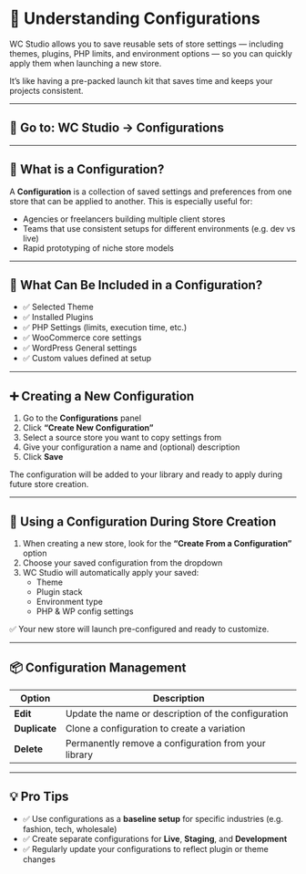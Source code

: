 # 🧩 Understanding Configurations

WC Studio allows you to save reusable sets of store settings — including themes, plugins, PHP limits, and environment options — so you can quickly apply them when launching a new store.

It’s like having a pre-packed launch kit that saves time and keeps your projects consistent.

---

## 📍 Go to: WC Studio → Configurations

---

## 🎯 What is a Configuration?

A **Configuration** is a collection of saved settings and preferences from one store that can be applied to another. This is especially useful for:

- Agencies or freelancers building multiple client stores
- Teams that use consistent setups for different environments (e.g. dev vs live)
- Rapid prototyping of niche store models

---

## 🧰 What Can Be Included in a Configuration?

- ✅ Selected Theme
- ✅ Installed Plugins
- ✅ PHP Settings (limits, execution time, etc.)
- ✅ WooCommerce core settings
- ✅ WordPress General settings
- ✅ Custom values defined at setup

---

## ➕ Creating a New Configuration

1. Go to the **Configurations** panel
2. Click **“Create New Configuration”**
3. Select a source store you want to copy settings from
4. Give your configuration a name and (optional) description
5. Click **Save**

The configuration will be added to your library and ready to apply during future store creation.

---

## 🧪 Using a Configuration During Store Creation

1. When creating a new store, look for the **“Create From a Configuration”** option
2. Choose your saved configuration from the dropdown
3. WC Studio will automatically apply your saved:
   - Theme
   - Plugin stack
   - Environment type
   - PHP & WP config settings

✅ Your new store will launch pre-configured and ready to customize.

---

## 📦 Configuration Management

| Option       | Description                                           |
|--------------|-------------------------------------------------------|
| **Edit**     | Update the name or description of the configuration   |
| **Duplicate**| Clone a configuration to create a variation           |
| **Delete**   | Permanently remove a configuration from your library  |

---

## 💡 Pro Tips

- ✅ Use configurations as a **baseline setup** for specific industries (e.g. fashion, tech, wholesale)
- ✅ Create separate configurations for **Live**, **Staging**, and **Development**
- ✅ Regularly update your configurations to reflect plugin or theme changes
